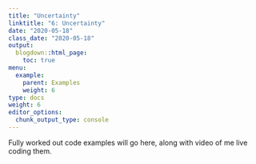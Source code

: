 ```yaml
---
title: "Uncertainty"
linktitle: "6: Uncertainty"
date: "2020-05-18"
class_date: "2020-05-18"
output:
  blogdown::html_page:
    toc: true
menu:
  example:
    parent: Examples
    weight: 6
type: docs
weight: 6
editor_options: 
  chunk_output_type: console
---
```


Fully worked out code examples will go here, along with video of me live coding them.
